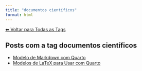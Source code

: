 ```yaml
---
title: "documentos científicos"
format: html
---
```


[⬅ Voltar para Todas as Tags](../tags.qmd)

## Posts com a tag **documentos científicos**

- [Modelo de Markdown com Quarto](/posts/programacao/modelos-markdown.html)
- [Modelos de LaTeX para Usar com Quarto](/posts/programacao/modelos-latex-quarto.html)
